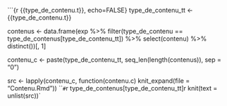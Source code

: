 ```{r {{type_de_contenu.t}}, echo=FALSE}
type_de_contenu_tt <- {{type_de_contenu.t}}

contenus <- data.frame(exp %>%
                         filter(type_de_contenu == type_de_contenus[type_de_contenu_tt]) %>%
                         select(contenu) %>%
                         distinct())[, 1]

contenu_c <- paste(type_de_contenu_tt, seq_len(length(contenus)), sep = "0")

src <- lapply(contenu_c, function(contenu.c) knit_expand(file = "Contenu.Rmd"))
```
# `r type_de_contenus[type_de_contenu_tt]`
`r knit(text = unlist(src))`